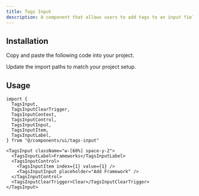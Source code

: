 ```yaml
---
title: Tags Input
description: A component that allows users to add tags to an input field.
---
```


<ComponentPreview name="tags-input-01" />

## Installation

<ComponentInstall>

<Fragment slot="manual">

<Steps>

<Step>Copy and paste the following code into your project.</Step>

<ComponentSource component="tags-input" />

<Step>Update the import paths to match your project setup.</Step>

</Steps>

</Fragment>

</ComponentInstall>

## Usage

```tsx
import {
  TagsInput,
  TagsInputClearTrigger,
  TagsInputContext,
  TagsInputControl,
  TagsInputInput,
  TagsInputItem,
  TagsInputLabel,
} from "@/components/ui/tags-input"
```

```tsx
<TagsInput className="w-[60%] space-y-2">
  <TagsInputLabel>Frameworks</TagsInputLabel>
  <TagsInputControl>
    <TagsInputItem index={1} value={1} />
    <TagsInputInput placeholder="Add Framework" />
  </TagsInputControl>
  <TagsInputClearTrigger>Clear</TagsInputClearTrigger>
</TagsInput>
```
